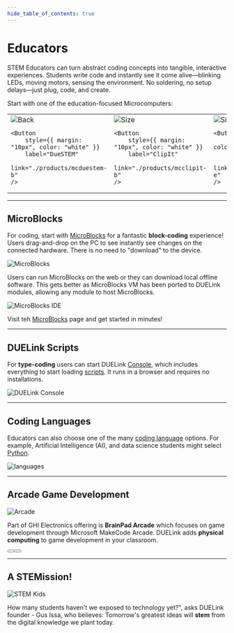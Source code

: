 ```yaml
---
hide_table_of_contents: true
---
```


# Educators

STEM Educators can turn abstract coding concepts into tangible, interactive experiences. Students write code and instantly see it come alive—blinking LEDs, moving motors, sensing the environment. No soldering, no setup delays—just plug, code, and create.

Start with one of the education-focused Microcomputers:


<div style={{display: 'block',  justifyContent: 'center', alignItems: 'center', textAlign: 'center'}}>

<table>
<td width='25%'>
    <img alt="Back" src="/img/catalog/mcduestem-b-1.png" />
    
    <Button
        style={{ margin: "10px", color: "white" }}
        label="DueSTEM"
        link="./products/mcduestem-b"
    />
</td>
<td width='25%'>
    <img alt="Size" src="/img/catalog/mcclipit-b-1.png" />
    
    <Button
        style={{ margin: "10px", color: "white" }}
        label="ClipIt"
        link="./products/mcclipit-b"
    />
</td>
<td width='25%'>
    <img alt="Size" src="/img/catalog/mccincobit-e-1.png" />
    
    <Button
        style={{ margin: "10px", color: "white" }}
        label="CincoBit"
        link="./products/mccincobit-e"
    />
</td>
<td width='25%'>
    <img alt="Size" src="/img/catalog/mcpixobit-d-1.png" />
    <Button
        style={{ margin: "10px", color: "white" }}
        label="PixoBit"
        link="./products/mcpixobit-d"
    />
</td>
</table>
</div>

---

## MicroBlocks

For coding, start with [MicroBlocks](./language/microblocks) for a fantastic **block-coding** experience! Users drag-and-drop on the PC to see instantly see changes on the connected hardware. There is no need to "download" to the device.

![MicroBlocks](pathname:///img/microblocks.png)

Users can run MicroBlocks on the web or they can download local offline software. This gets better as MicroBlocks VM has been ported to DUELink modules, allowing any module to host MicroBlocks.

![MicroBlocks IDE](pathname:///img/microblocks-ide.png)

Visit teh [MicroBlocks](./language/microblocks) page and get started in minutes!

---

## DUELink Scripts
For **type-coding** users can start DUELink [Console](./console), which includes everything to start loading [scripts](./engine/scripting). It runs in a browser and requires no installations.

![DUELink Console](pathname:///img/due-console.png)

---

## Coding Languages

Educators can also choose one of the many [coding language](./language/intro) options. For example, Artificial Intelligence (AI), and data science students might select [Python](./language/python).

![languages](pathname:///img/languages.png)

---

## Arcade Game Development

![Arcade](pathname:///img/arcade-front.png)

Part of GHI Electronics offering is **BrainPad Arcade** which focuses on game development through Microsoft MakeCode Arcade. DUELink adds **physical computing** to game development in your classroom.

<div style={{ textAlign: 'center'}}><Button
  style={{margin: "10px", color:'white' }}
  label="MakeCode"
  link="./language/makecode"
/>
<Button
  style={{margin: "10px", color:'white' }}
  label="www.BrainPad.com ↗"
  link="https://www.brainpad.com/"
/></div>

---

## A STEMission! 

<div style={{display: 'block',  justifyContent: 'center', alignItems: 'center', textAlign: 'center'}}>

![STEM Kids](pathname:///img/stem-kids.png)

How many students haven't we exposed to technology yet?", asks DUELink founder - Gus Issa, who believes: Tomorrow's greatest ideas will **stem** from the digital knowledge we plant today.



</div>